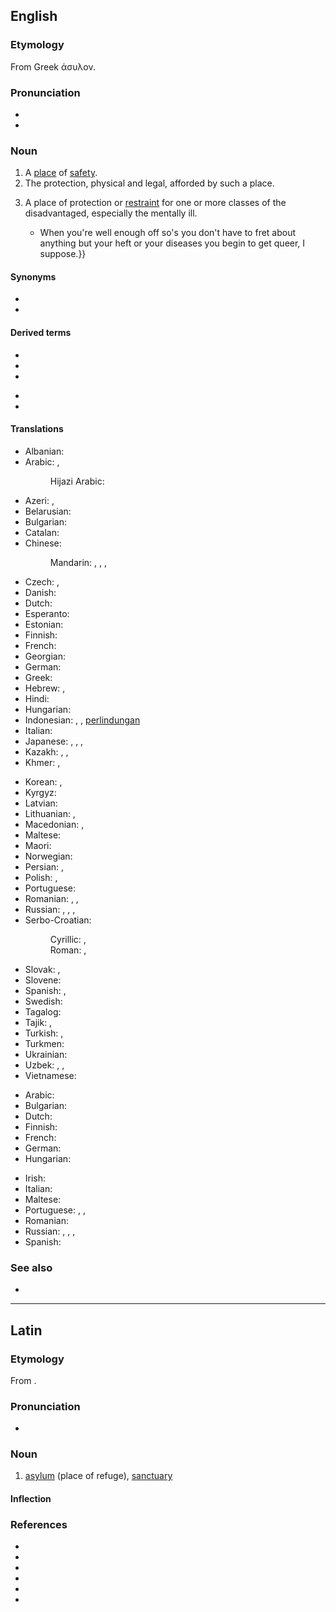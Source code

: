 ==English==

===Etymology===
From Greek άσυλον.

===Pronunciation===
* {{audio|en-us-asylum.ogg|Audio (US)|lang=en}}
* {{IPA|/əˈsaɪləm/|lang=en}}

===Noun===
{{en-noun|s|asyla}}

# A [[place]] of [[safety]].
# The protection, physical and legal, afforded by such a place.
# {{lb|en|dated}} A place of protection or [[restraint]] for one or more classes of the disadvantaged, especially the mentally ill.
#* {{quote-book|year=1913|author={{w|Joseph C. Lincoln}}|chapter=5
|title=[http://openlibrary.org/works/OL5535161W Mr. Pratt's Patients]
|passage=Of all the queer collections of humans outside of a crazy '''asylum''', it seemed to me this sanitarium was the cup winner. {{...}} When you're well enough off so's you don't have to fret about anything but your heft or your diseases you begin to get queer, I suppose.}}

====Synonyms====
* {{l|en|sanctuary}}
* {{l|en|shelter}}

====Derived terms====
{{der-top}}
* {{l|en|asylee}}
* {{l|en|asylum seeker}}
* {{l|en|insane asylum}}
{{der-mid}}
* {{l|en|mental asylum}}
* {{l|en|orphan asylum}}
{{der-bottom}}

====Translations====
{{trans-top|place of safety}}
* Albanian: {{t+|sq|azil|m}}
* Arabic: {{t|ar|مَلْجَأ|m}}, {{t+|ar|مَوْئِل|m}}
*: Hijazi Arabic: {{t|acw|مَلْجَأ|m|tr=maljaʼ}}
* Azeri: {{t|az|pənah}}, {{t|az|sığınacaq}}
* Belarusian: {{t|be|прыту́лак|m}}
* Bulgarian: {{t+|bg|убе́жище|n}}
* Catalan: {{t+|ca|asil|m}}
* Chinese:
*: Mandarin: {{t+|cmn|庇護|sc=Hani}}, {{t+|cmn|庇护|tr=bìhù|sc=Hani}}, {{t+|cmn|避難所|sc=Hani}}, {{t+|cmn|避难所|tr=bìnànsuǒ|sc=Hani}}
* Czech: {{t+|cs|útočiště|n}}, {{t+|cs|azyl|m}}
* Danish: {{t+|da|asyl|n}}
* Dutch: {{t+|nl|asiel|n}}
* Esperanto: {{t|eo|azilo}}
* Estonian: {{t|et|varjupaik}}
* Finnish: {{t+|fi|turvapaikka}}
* French: {{t+|fr|asile|m}}
* Georgian: {{t|ka|თავშესაფარი|sc=Geor}}
* German: {{t+|de|Asyl|m}}
* Greek: {{t+|el|άσυλο}}
* Hebrew: {{t|he|הקדש|tr=hekdeish}}, {{t+|he|מדיני}}
* Hindi: {{t-needed|hi}}
* Hungarian: {{t+|hu|menhely}}
* Indonesian: {{t|id|asilum}}, {{t+|id|suaka}}, [[lindung|perlindungan]]
* Italian: {{t+|it|asilo|m}}
* Japanese: {{t|ja|アジール|tr=ajīru}}, {{t|ja|アサイラム|tr=asairamu|sc=Jpan}}, {{t|ja|避難所|tr=hinanjo}}, {{t|ja|養護施設|tr=yōgo sisetsu}}
* Kazakh: {{t|kk|баспана}}, {{t|kk|бассауға}}, {{t|kk|пана}}
* Khmer: {{t+|km|បដិសរណដ្ឋាន|tr=pa’de’sa’ra’nattʰaan|sc=Khmr}}, {{t|km|ទីជ្រកកោន|tr=tii crɔɔk kaon|sc=Khmr}}
{{trans-mid}}
* Korean: {{t+|ko|망명}}, {{t+|ko|피난처}}
* Kyrgyz: {{t|ky|башкалка}}
* Latvian: {{t|lv|patvērums|m}}
* Lithuanian: {{t|lt|prieglauda|f}}, {{t|lt|prieglobstis|m}}
* Macedonian: {{t|mk|уточиште|n}}, {{t|mk|азил|m}}
* Maltese: {{t|mt|refuġju}}
* Maori: {{t|mi|piringa}}
* Norwegian: {{t|no|asyl|c}}
* Persian: {{t+|fa|پناه|tr=panâh}}, {{t+|fa|پناه گاه|tr=panâh gâh}}
* Polish: {{t+|pl|azyl|m}}, {{t+|pl|przytułek|m}}
* Portuguese: {{t+|pt|asilo|m}}
* Romanian: {{t+|ro|azil|n}}, {{t+|ro|adăpost|n}}, {{t+|ro|sanctuar|n}}
* Russian: {{t+|ru|убе́жище|n}}, {{t+|ru|прибе́жище|n}}, {{t+|ru|приста́нище|n}}, {{t+|ru|прию́т|m}}
* Serbo-Croatian:
*: Cyrillic: {{t|sh|азил|m|sc=Cyrl}}, {{t|sh|уточиште|n|sc=Cyrl}}
*: Roman: {{t+|sh|azil|m}}, {{t+|sh|utočište|n}}
* Slovak: {{t|sk|azyl|m}}, {{t|sk|útočište|n}}
* Slovene: {{t+|sl|azil|m}}
* Spanish: {{t+|es|asilo|m}}, {{t+|es|santuario|m}}
* Swedish: {{t+|sv|asyl|c}}
* Tagalog: {{t|tl|kalingaan}}
* Tajik: {{t|tg|паноҳгоҳ}}, {{t|tg|паноҳ}}
* Turkish: {{t+|tr|sığınak}}, {{t+|tr|iltica}}
* Turkmen: {{t|tk|gaçybatalga}}
* Ukrainian: {{t+|uk|приту́лок|m}}
* Uzbek: {{t+|uz|boshpana}}, {{t+|uz|joy}}, {{t+|uz|panoh}}
* Vietnamese: {{t|vi|viện cứu tế}}
{{trans-bottom}}

{{trans-top|mental asylum}}
* Arabic: {{t|ar|لُجُوء|m}}
* Bulgarian: {{t|bg|лудница|f}}
* Dutch: {{t|nl|psychiatrische instelling|f}}
* Finnish: {{t+|fi|mielisairaala}}
* French: {{t|fr|asile psychiatrique|m}}
* German: {{t|de|psychiatrische Anstalt|f}}
* Hungarian: {{t+|hu|elmegyógyintézet}}
{{trans-mid}}
* Irish: {{t|ga|gealtlann|f}}
* Italian: {{t+|it|manicomio|m}}
* Maltese: {{t|mt|manikomju}}
* Portuguese: {{t+|pt|manicómio|m}} {{qualifier|Portugal}}, {{t+|pt|manicômio|m}} {{qualifier|Brazil}}, {{t+|pt|hospício}} {{qualifier|Brazil}}
* Romanian: {{t+|ro|azil|n}}
* Russian: {{t+|ru|психиатри́ческая больни́ца|f}}, {{t+|ru|психбольни́ца|f}}, {{t+|ru|психу́шка|f}} {{qualifier|colloquial}}, {{t+|ru|дурдо́м|m}} {{qualifier|pejorative}}
* Spanish: {{t+|es|manicomio|m}}
{{trans-bottom}}

===See also===
* {{l|en|refugee}}

----

==Latin==

===Etymology===
From {{der|la|grc|ἄσυλον}}.

===Pronunciation===
* {{la-IPA|asȳlum}}

===Noun===
{{la-noun|asȳlum|asȳlī|n|second}}

# [[#English|asylum]] (place of refuge), [[sanctuary]]

====Inflection====
{{la-decl-2nd-N|asȳl}}

===References===
* {{R:L&S}}
* {{R:Elementary Lewis}}
* {{R:Gaffiot}}
* {{R:Peck}}
* {{R:Platner}}
* {{R:Smith's Antiquities}}